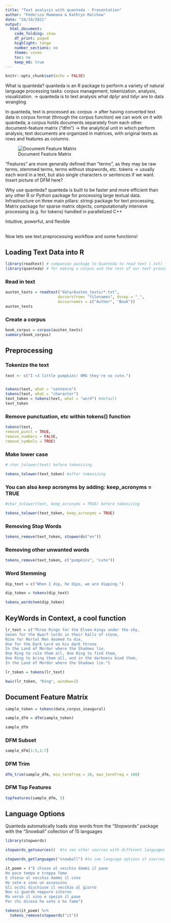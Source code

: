 ```yaml
---
title: "Text analysis with quanteda - Presentation"
author: "Federico Mammana & Kathryn Malchow"
date: "24/10/2021"
output:  
  html_document:
    code_folding: show
    df_print: paged
    highlight: tango
    number_sections: no
    theme: cosmo
    toc: no
    keep_md: true
---
```


```r
knitr::opts_chunk$set(echo = FALSE)
```

What is quanteda?
quanteda is an R package to perform a variety of natural language processing tasks: corpus management, tokenization, analysis, visualization.
→ quanteda is to text analysis what dplyr and tidyr are to data wrangling

In quanteda, text is processed as:
corpus → after having converted text data in corpus format (through the corpus function) we can work on it with quanteda; a corpus holds documents separately from each other.
document-feature matrix (“dfm”) → the analytical unit in which perform analysis; text documents are organized in matrices, with original texts as rows and features as columns. 

![Document Feature Matrix](..\14-FedericoMammana-Quanteda-\DFM Pic.png)


“Features” are more generally defined than “terms”, as they may be raw terms, stemmed terms, terms without stopwords, etc.
tokens → usually each word in a text, but also single characters or sentences if we want.
Insert picture of DFM here?

Why use quanteda?
quanteda is built to be faster and more efficient than any other R or Python package for processing large textual data. Infrastructure on three main pillars:
stringi package for text processing,
Matrix package for sparse matrix objects,
computationally intensive processing (e.g. for tokens) handled in parallelized C++

Intuitive, powerful, and flexible


## 

Now lets see text preprocessing workflow and some functions!

## Loading Text Data into R

```r
library(readtext) # companion package to Quanteda to read text (.txt) files or comma-separated-value (.csv) files
library(quanteda) # for making a corpus and the rest of our text processing
```


### Read in text

```r
austen_texts = readtext("data/Austen_texts/*.txt", 
                       docvarsfrom= "filenames", dvsep = "_",
                       docvarnames = c("Author", "Book"))
austen_texts
```


### Create a corpus

```r
book_corpus = corpus(austen_texts)
summary(book_corpus)

```


## Preprocessing

### Tokenize the text

```r

text <- c("I <3 little pumpkins! OMG they're so cute.")


tokens(text, what = "sentence")
tokens(text, what = "character")
text_token = tokens(text, what = "word") #default
text_token
```


### Remove punctuation, etc within tokens() function

```r
tokens(text,
remove_punct = TRUE,
remove_numbers = FALSE,
remove_symbols = TRUE)
```


###  Make lower case

```r
# char_tolower(text) before tokenizing

tokens_tolower(text_token) #after tokenizing
```


### You can also keep acronyms by adding: keep_acronyms = TRUE

```r
#char_tolower(text, keep_acronyms = TRUE) before tokenizing

tokens_tolower(text_token, keep_acronyms = TRUE)
```


### Removing Stop Words

```r
tokens_remove(text_token, stopwords("en"))

```


### Removing other unwanted words

```r
tokens_remove(text_token, c("pumpkins", "cute"))
```


### Word Stemming

```r

dip_text = c("When I dip, he dips, we are dipping.")

dip_token = tokens(dip_text)

tokens_wordstem(dip_token)
```


## KeyWords in Context, a cool function

```r
lr_text = c("Three Rings for the Elven-kings under the sky,
Seven for the Dwarf-lords in their halls of stone,
Nine for Mortal Men doomed to die,
One for the Dark Lord on his dark throne
In the Land of Mordor where the Shadows lie.
One Ring to rule them all, One Ring to find them,
One Ring to bring them all, and in the darkness bind them,
In the Land of Mordor where the Shadows lie.")

lr_token = tokens(lr_text)

kwic(lr_token, "Ring", window=2)

```


## Document Feature Matrix

```r
sample_token = tokens(data_corpus_inaugural)

sample_dfm = dfm(sample_token)

sample_dfm
```


### DFM Subset

```r
sample_dfm[1:5,1:7]
```


### DFM Trim

```r
dfm_trim(sample_dfm, min_termfreq = 30, max_termfreq = 100)
```
### DFM Top Features

```r
topfeatures(sample_dfm, 5)
```


## Language Options

Quanteda automatically loads stop words from the "Stopwords" package with the "Snowball" collection of 15 languages

```r
library(stopwords)

stopwords_getsources()  #to see other sources with different languages 

stopwords_getlanguages("snowball") #to see language options of sources


```


```r
it_poem = ("E chiese al vecchio dammi il pane
Ho poco tempo e troppa fame
E chiese al vecchio dammi il vino
Ho sete e sono un assassino
Gli occhi dischiuse il vecchio al giorno
Non si guardò neppure intorno
Ma versò il vino e spezzò il pane
Per chi diceva ho sete e ho fame")

tokens(it_poem) %>% 
  tokens_remove(stopwords("it"))
```

